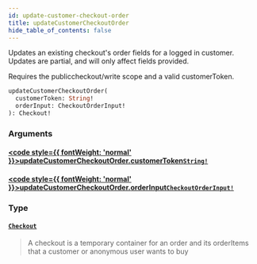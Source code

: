 ```yaml
---
id: update-customer-checkout-order
title: updateCustomerCheckoutOrder
hide_table_of_contents: false
---
```








Updates an existing checkout's order fields for a logged in customer.
Updates are partial, and will only affect fields provided.
            
Requires the publiccheckout/write scope and a valid customerToken.

```graphql
updateCustomerCheckoutOrder(
  customerToken: String!
  orderInput: CheckoutOrderInput!
): Checkout!
```


### Arguments

#### [<code style={{ fontWeight: 'normal' }}>updateCustomerCheckoutOrder.<b>customerToken</b></code>](#)<Bullet />[`String!`](/demand/api/graphql-storefront/reference/scalars/string) <Badge class="secondary" text="non-null"/> <Badge class="secondary" text="scalar"/>
> 
> 

#### [<code style={{ fontWeight: 'normal' }}>updateCustomerCheckoutOrder.<b>orderInput</b></code>](#)<Bullet />[`CheckoutOrderInput!`](/demand/api/graphql-storefront/reference/inputs/checkout-order-input) <Badge class="secondary" text="non-null"/> <Badge class="secondary" text="input"/>
> 
> 

### Type

#### [`Checkout`](/demand/api/graphql-storefront/reference/objects/checkout) <Badge class="secondary" text="object"/>
> A checkout is a temporary container for an order and its orderItems that a customer or anonymous user wants to buy
> 





